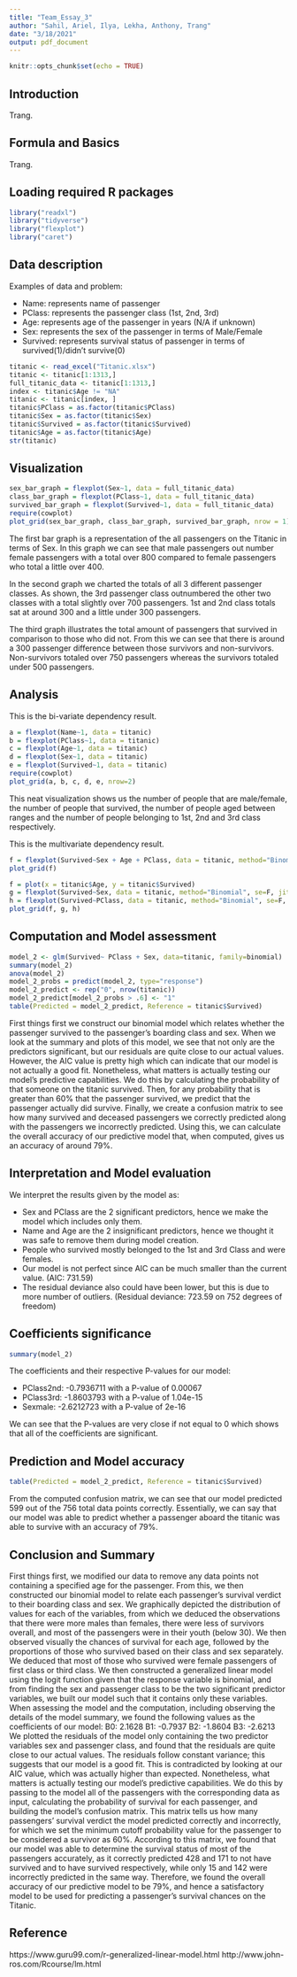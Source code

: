 ```yaml
---
title: "Team_Essay_3"
author: "Sahil, Ariel, Ilya, Lekha, Anthony, Trang"
date: "3/18/2021"
output: pdf_document
---
```


```r
knitr::opts_chunk$set(echo = TRUE)
```

## Introduction

Trang.

## Formula and Basics

Trang.

## Loading required R packages

```r
library("readxl")
library("tidyverse")
library("flexplot")
library("caret")
```


## Data description

Examples of data and problem: 

- Name: represents name of passenger
- PClass: represents the passenger class (1st, 2nd, 3rd)
- Age: represents age of the passenger in years (N/A if unknown)
- Sex: represents the sex of the passenger in terms of Male/Female
- Survived: represents survival status of passenger in terms of survived(1)/didn't survive(0)

```r
titanic <- read_excel("Titanic.xlsx")
titanic <- titanic[1:1313,]
full_titanic_data <- titanic[1:1313,]
index <- titanic$Age != "NA"
titanic <- titanic[index, ]
titanic$PClass = as.factor(titanic$PClass)
titanic$Sex = as.factor(titanic$Sex)
titanic$Survived = as.factor(titanic$Survived)
titanic$Age = as.factor(titanic$Age)
str(titanic)
```


## Visualization
```r
sex_bar_graph = flexplot(Sex~1, data = full_titanic_data)
class_bar_graph = flexplot(PClass~1, data = full_titanic_data)
survived_bar_graph = flexplot(Survived~1, data = full_titanic_data)
require(cowplot)
plot_grid(sex_bar_graph, class_bar_graph, survived_bar_graph, nrow = 1)
```
The first bar graph is a representation of the all passengers on the Titanic in terms of Sex. In this graph we can see that male passengers out number female passengers with a total over 800 compared to female passengers who total a little over 400. 

In the second graph we charted the totals of all 3 different passenger classes. As shown, the 3rd passenger class outnumbered the other two classes with a total slightly over 700 passengers. 1st and 2nd class totals sat at around 300 and a little under 300 passengers. 

The third graph illustrates the total amount of passengers that survived in comparison to those who did not. From this we can see that there is around a 300 passenger difference between those survivors and non-survivors. Non-survivors totaled over 750 passengers whereas the survivors totaled under 500 passengers.

## Analysis

This is the bi-variate dependency result.

```r
a = flexplot(Name~1, data = titanic)
b = flexplot(PClass~1, data = titanic)
c = flexplot(Age~1, data = titanic)
d = flexplot(Sex~1, data = titanic)
e = flexplot(Survived~1, data = titanic)
require(cowplot)
plot_grid(a, b, c, d, e, nrow=2)
```

This neat visualization shows us the number of people that are male/female, the number of people that survived, the number of people aged between ranges and the number of people belonging to 1st, 2nd and 3rd class respectively.

This is the multivariate dependency result.

```r
f = flexplot(Survived~Sex + Age + PClass, data = titanic, method="Binomial", se=F, jitter=c(0, 0.2)) 
plot_grid(f)
```


```r
f = plot(x = titanic$Age, y = titanic$Survived)
g = flexplot(Survived~Sex, data = titanic, method="Binomial", se=F, jitter=c(0, 0.2))
h = flexplot(Survived~PClass, data = titanic, method="Binomial", se=F, jitter=c(0, 0.2))
plot_grid(f, g, h)
```


## Computation and Model assessment

```r
model_2 <- glm(Survived~ PClass + Sex, data=titanic, family=binomial)
summary(model_2)
anova(model_2)
model_2_probs = predict(model_2, type="response")
model_2_predict <- rep("0", nrow(titanic))
model_2_predict[model_2_probs > .6] <- "1"
table(Predicted = model_2_predict, Reference = titanic$Survived)
```


First things first we construct our binomial model which relates whether the passenger survived to the passenger's boarding class and sex. When we look at the summary and    plots of this model, we see that not only are the predictors significant, but our residuals are quite close to our actual values. However, the AIC value is pretty high which can indicate that our model is not actually a good fit. Nonetheless, what matters is actually testing our model's predictive capabilities. We do this by calculating the probability of that someone on the titanic survived. Then, for any probability that is greater than 60% that the passenger survived, we predict that the passenger actually   did survive. Finally, we create a confusion matrix to see how many survived and deceased passengers we correctly predicted along with the passengers we incorrectly           predicted. Using this, we can calculate the overall accuracy of our predictive model that, when computed, gives us an accuracy of around 79%. 

## Interpretation and Model evaluation

We interpret the results given by the model as:

  + Sex and PClass are the 2 significant predictors, hence we make the model which includes only them.
  + Name and Age are the 2 insignificant predictors, hence we thought it was safe to remove them during model creation.
  + People who survived mostly belonged to the 1st and 3rd Class and were females.
  + Our model is not perfect since AIC can be much smaller than the current value. (AIC: 731.59)
  + The residual deviance also could have been lower, but this is due to more number of outliers. (Residual deviance:  723.59  on      752  degrees of freedom)
  
## Coefficients significance 
```R
summary(model_2)
```
The coefficients and their respective P-values for our model:

  + PClass2nd: -0.7936711 with a P-value of 0.00067
  + PClass3rd: -1.8603793 with a P-value of 1.04e-15
  + Sexmale: -2.6212723 with a P-value of 2e-16

We can see that the P-values are very close if not equal to 0 which shows that all of the coefficients are significant.

## Prediction and Model accuracy
```R
table(Predicted = model_2_predict, Reference = titanic$Survived)
```
From the computed confusion matrix, we can see that our model predicted 599 out of the 756 total data points correctly. Essentially, we can say that our model was able to predict whether a passenger aboard the titanic was able to survive with an accuracy of 79%.   

## Conclusion and Summary

First things first, we modified our data to remove any data points not containing a specified age for the passenger. From this, we then constructed our binomial model to relate each passenger’s survival verdict to their boarding class and sex. We graphically depicted the distribution of values for each of the variables, from which we deduced the observations that there were more males than females, there were less of survivors overall, and most of the passengers were in their youth (below 30). We then observed visually the chances of survival for each age, followed by the proportions of those who survived based on their class and sex separately. We deduced that most of those who survived were female passengers of first class or third class.
We then constructed a generalized linear model using the logit function given that the response variable is binomial, and from finding the sex and passenger class to be the two significant predictor variables, we built our model such that it contains only these variables.
When assessing the model and the computation, including observing the details of the model summary, we found the following values as the coefficients of our model:
B0: 2.1628
B1: -0.7937
B2: -1.8604
B3: -2.6213
We plotted the residuals of the model only containing the two predictor variables sex and passenger class, and found that the residuals are quite close to our actual values. The residuals follow constant variance; this suggests that our model is a good fit. This is contradicted by looking at our AIC value, which was actually higher than expected. 
Nonetheless, what matters is actually testing our model's predictive capabilities. We do this by passing to the model all of the passengers with the corresponding data as input, calculating the probability of survival for each passenger, and building the model’s confusion matrix. This matrix tells us how many passengers’ survival verdict the model predicted correctly and incorrectly, for which we set the minimum cutoff probability value for the passenger to be considered a survivor as 60%.
According to this matrix, we found that our model was able to determine the survival status of most of the passengers accurately, as it correctly predicted 428 and 171 to not have survived and to have survived respectively, while only 15 and 142 were incorrectly predicted in the same way. Therefore, we found the overall accuracy of our predictive model to be 79%, and hence a satisfactory model to be used for predicting a passenger’s survival chances on the Titanic.

## Reference

https://www.guru99.com/r-generalized-linear-model.html
http://www.john-ros.com/Rcourse/lm.html
